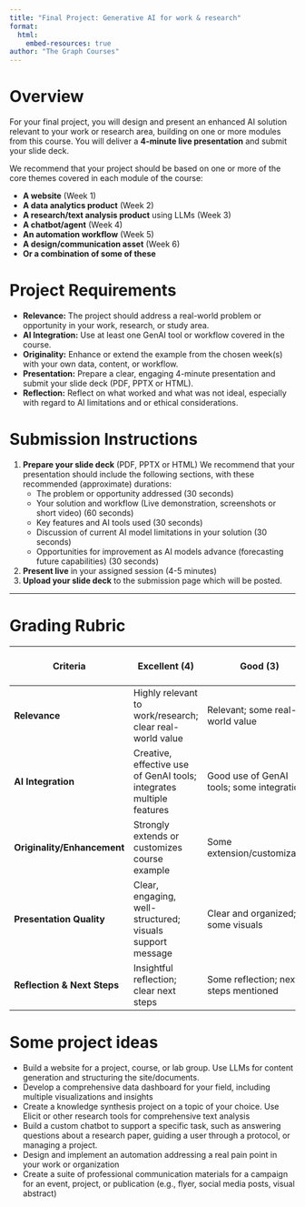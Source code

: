 ```yaml
---
title: "Final Project: Generative AI for work & research"
format:
  html:
    embed-resources: true
author: "The Graph Courses"
---
```


# Overview

For your final project, you will design and present an enhanced AI solution relevant to your work or research area, building on one or more modules from this course. You will deliver a **4-minute live presentation** and submit your slide deck.

We recommend that your project should be based on one or more of the core themes covered in each module of the course: 

- **A website** (Week 1)
- **A data analytics product** (Week 2)
- **A research/text analysis product** using LLMs (Week 3)
- **A chatbot/agent** (Week 4)
- **An automation workflow** (Week 5)
- **A design/communication asset** (Week 6)
- **Or a combination of some of these**

# Project Requirements

- **Relevance:** The project should address a real-world problem or opportunity in your work, research, or study area.
- **AI Integration:** Use at least one GenAI tool or workflow covered in the course.
- **Originality:** Enhance or extend the example from the chosen week(s) with your own data, content, or workflow.
- **Presentation:** Prepare a clear, engaging 4-minute presentation and submit your slide deck (PDF, PPTX or HTML).
- **Reflection:** Reflect on what worked and what was not ideal, especially with regard to AI limitations and or ethical considerations. 

# Submission Instructions

1. **Prepare your slide deck** (PDF, PPTX or HTML)
We recommend that your presentation should include the following sections, with these recommended (approximate) durations:
   - The problem or opportunity addressed (30 seconds)
   - Your solution and workflow (Live demonstration, screenshots or short video) (60 seconds)
   - Key features and AI tools used (30 seconds)
   - Discussion of current AI model limitations in your solution (30 seconds)
   - Opportunities for improvement as AI models advance (forecasting future capabilities) (30 seconds)
2. **Present live** in your assigned session (4-5 minutes)
3. **Upload your slide deck** to the submission page which will be posted.

---

# Grading Rubric

| Criteria                | Excellent (4)         | Good (3)             | Satisfactory (2)      | Needs Improvement (1) |
|------------------------|-----------------------|----------------------|-----------------------|-----------------------|
| **Relevance**          | Highly relevant to work/research; clear real-world value | Relevant; some real-world value | Somewhat relevant; value not fully clear | Not relevant or unclear value |
| **AI Integration**     | Creative, effective use of GenAI tools; integrates multiple features | Good use of GenAI tools; some integration | Basic use of GenAI tools | Minimal or unclear use of GenAI |
| **Originality/Enhancement** | Strongly extends or customizes course example | Some extension/customization | Minor changes to example | Direct copy, little change |
| **Presentation Quality** | Clear, engaging, well-structured; visuals support message | Clear and organized; some visuals | Adequate; some unclear points | Disorganized or unclear |
| **Reflection & Next Steps** | Insightful reflection; clear next steps | Some reflection; next steps mentioned | Basic reflection | Little or no reflection |

# Some project ideas

- Build a website for a project, course, or lab group. Use LLMs for content generation and structuring the site/documents.
- Develop a comprehensive data dashboard for your field, including multiple visualizations and insights
- Create a knowledge synthesis project on a topic of your choice. Use Elicit or other research tools for comprehensive text analysis
- Build a custom chatbot to support a specific task, such as answering questions about a research paper, guiding a user through a protocol, or managing a project. 
- Design and implement an automation addressing a real pain point in your work or organization
- Create a suite of professional communication materials for a campaign for an event, project, or publication (e.g., flyer, social media posts, visual abstract)
